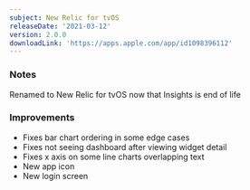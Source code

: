 ```yaml
---
subject: New Relic for tvOS
releaseDate: '2021-03-12'
version: 2.0.0
downloadLink: 'https://apps.apple.com/app/id1098396112'
---
```


### Notes

Renamed to New Relic for tvOS now that Insights is end of life

### Improvements

* Fixes bar chart ordering in some edge cases
* Fixes not seeing dashboard after viewing widget detail
* Fixes x axis on some line charts overlapping text
* New app icon
* New login screen

